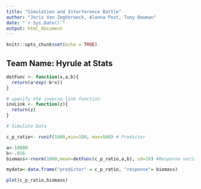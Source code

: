 ```yaml
---
title: "Simulation and Interference Battle"
author: "Joris Van Zeghbroeck, Alanna Post, Tony Bowman"
date: "`r Sys.Date()`"
output: html_document
---
```


```r
knitr::opts_chunk$set(echo = TRUE)
```

## Team Name: Hyrule at Stats

```r

detFunc <- function(x,a,b){
  return(a*exp(-b*x))
}

# specify the inverse link function
invLink <- function(z){
  return(z)
}

# Simulate Data

c_p_ratio<- runif(1000,min=100, max=500) # Predictor

a<-10000
b<-.016
biomass<-rnorm(1000,mean=detFunc(c_p_ratio,a,b), sd=10) #Response variabale

mydata<-data.frame("predictor" = c_p_ratio, "response"= biomass)

plot(c_p_ratio,biomass)

```
